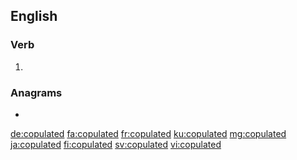 ==English==

===Verb===
{{head|en|verb form}}

# {{en-past of|copulate}}

===Anagrams===
* {{l|en|outplaced}}

[[de:copulated]]
[[fa:copulated]]
[[fr:copulated]]
[[ku:copulated]]
[[mg:copulated]]
[[ja:copulated]]
[[fi:copulated]]
[[sv:copulated]]
[[vi:copulated]]